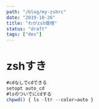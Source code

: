 ---
path: "/blog/my-zshrc"
date: "2019-10-26"
title: "わがzsh環境"
status: "draft"
tags: ["dev"]
---

# zshすき

```js
#cdなしでcdできる
setopt auto_cd 
#lsのついでにcdする
chpwd() { ls -ltr --color=auto }
```
